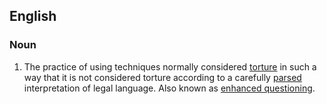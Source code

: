 ==English==

===Noun===
{{wikipedia}}
{{en-noun|sg=[[enhanced]] [[interrogation]]|-}}

#{{US|politics}} The practice of using techniques normally considered [[torture]] in such a way that it is not considered torture according to a carefully [[parsed]] interpretation of legal language. Also known as [[enhanced questioning]].

{{unreferenced}}